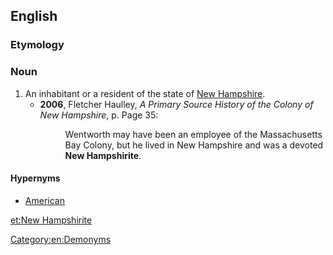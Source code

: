 ==English==

===Etymology===
{{suffix|New Hampshire|ite|lang=en}}

===Noun===
{{en-noun|head=[[New]] [[Hampshirite]]|New Hampshirites}}

# An inhabitant or a resident of the state of [[New Hampshire]].
#* '''2006''', Fletcher Haulley, ''A Primary Source History of the Colony of New Hampshire'', p. Page 35:
#*: Wentworth may have been an employee of the Massachusetts Bay Colony, but he lived in New Hampshire and was a devoted '''New Hampshirite'''.

====Hypernyms====
* [[American]]

[[Category:en:Demonyms]]

[[et:New Hampshirite]]